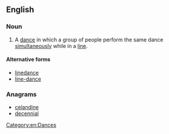 {{also|line-dance}}
==English==
{{wikipedia}}

===Noun===
{{en-noun|head=[[line]] [[dance]]}}

# A [[dance]] in which a group of people perform the same dance [[simultaneous]]ly while in a [[line]].

====Alternative forms====
* [[linedance]]
* [[line-dance]]

===Anagrams===
* [[celandine#English|celandine]]
* [[decennial#English|decennial]]

[[Category:en:Dances]]